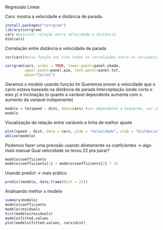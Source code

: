 Regressão Linear


Cars: mostra a velocidade e distância de parada. 
```r
install.packages("corrgram")
library(corrgram)
cars #possível relação entre velocidade e distância
dim(cars)
```

Correlação entre distância e velocidade de parada
```r
cor(cars)#essa função nos trás todas as correlações entre as variáveis contínuas no conjunto de dados
```
```r
corrgram(cars, order = TRUE, lower.panel=panel.shade,
         upper.panel=panel.pie, text.panel=panel.txt,
         main="Carros")
```


Geramos o modelo usando função lm
Queremos prever a velocidade que o carro estava baseado na distância de parada
Interceptação (onde corta o eixo y) e Inclinação (o quanto a variável dependente aumenta com o aumento da variavel indepenente)
```r
modelo = lm(speed ~ dist, data=cars) #var dependente a esquerda, var independente a direita.
modelo
```

Visualização da relação entre variáveis e linha de melhor ajuste
```r
plot(speed ~ dist, data = cars, ylab = "Velocidade", xlab = "Distância", main = "Carros")
abline(modelo)
```

Podemos fazer uma previsão usando diretamente os coeficientes -> algo mais manual
Qual velocidade se levou 22 pra parar?
```r
modelo$coefficients
modelo$coefficients[1] + modelo$coefficients[2] * 22
```

Usando predict -> mais prático
```r
predict(modelo, data.frame(dist = 22))
```
Analisando melhor o modelo
```r
summary(modelo)
modelo$coefficients
modelo$residuals
hist(modelo$residuals)
modelo$fitted.values
plot(modelo$fitted.values, cars$dist)
```

